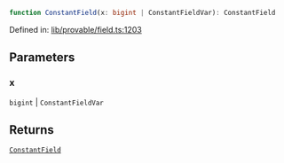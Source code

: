 ```ts
function ConstantField(x: bigint | ConstantFieldVar): ConstantField
```

Defined in: [lib/provable/field.ts:1203](https://github.com/o1-labs/o1js/blob/46b9772d07785397c4bd76a102bc9f6730d321bb/src/lib/provable/field.ts#L1203)

## Parameters

### x

`bigint` | `ConstantFieldVar`

## Returns

[`ConstantField`](../type-aliases/ConstantField.mdx)

